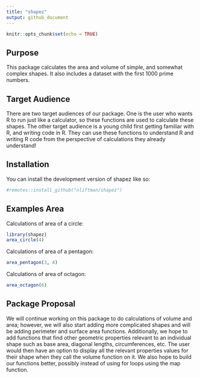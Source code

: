 ```yaml
---
title: "shapez"
output: github_document
---
```


<!-- README.md is generated from README.Rmd. Please edit that file -->

```r
knitr::opts_chunk$set(echo = TRUE)
```


## Purpose

This package calculates the area and volume of simple, and somewhat complex shapes. It also includes a dataset with the first 1000 prime numbers. 

## Target Audience

There are two target audiences of our package. One is the user who wants R to run just like a calculator, so these functions are used to calculate these shapes. The other target audience is a young child first getting familiar with R, and writing code in R. They can use these functions to understand R and writing R code from the perspective of calculations they already understand!

## Installation

You can install the development version of shapez like so:

```r
#remotes::install_github("nliftman/shapez")
```

## Examples Area

Calculations of area of a circle: 

```r
library(shapez)
area_circle(4)
```

Calculations of area of a pentagon:
```r
area_pentagon(3, 4)
```

Calculations of area of octagon:
```r
area_octagon(6)
```


## Package Proposal

We will continue working on this package to do calculations of volume and area; however, we will also start adding more complicated shapes and will be adding perimeter and surface area functions. Additionally, we hope to add functions that find other geometric properties relevant to an individual shape such as base area, diagonal lengths, circumferences, etc. The user would then have an option to display all the relevant properties values for their shape when they call the volume function on it. We also hope to build our functions better, possibly instead of using for loops using the map function. 

